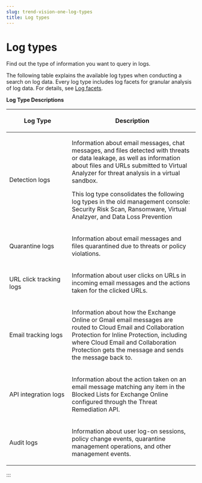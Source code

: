 ```yaml
---
slug: trend-vision-one-log-types
title: Log types
---
```

# Log types

Find out the type of information you want to query in logs.

The following table explains the available log types when conducting a search on log data. Every log type includes log facets for granular analysis of log data. For details, see [Log facets](log-facets.mdx).

**Log Type Descriptions**

<table>
<colgroup>
<col style="width: 33%" />
<col style="width: 67%" />
</colgroup>
<thead>
<tr>
<th><p>Log Type</p></th>
<th><p>Description</p></th>
</tr>
</thead>
<tbody>
<tr>
<td><p>Detection logs</p></td>
<td><p>Information about email messages, chat messages, and files detected with threats or data leakage, as well as information about files and URLs submitted to Virtual Analyzer for threat analysis in a virtual sandbox.</p>
<p>This log type consolidates the following log types in the old management console: Security Risk Scan, Ransomware, Virtual Analzyer, and Data Loss Prevention</p></td>
</tr>
<tr>
<td><p>Quarantine logs</p></td>
<td><p>Information about email messages and files quarantined due to threats or policy violations.</p></td>
</tr>
<tr>
<td><p>URL click tracking logs</p></td>
<td><p>Information about user clicks on URLs in incoming email messages and the actions taken for the clicked URLs.</p></td>
</tr>
<tr>
<td><p>Email tracking logs</p></td>
<td><p>Information about how the Exchange Online or Gmail email messages are routed to Cloud Email and Collaboration Protection for Inline Protection, including where Cloud Email and Collaboration Protection gets the message and sends the message back to.</p></td>
</tr>
<tr>
<td><p>API integration logs</p></td>
<td><p>Information about the action taken on an email message matching any item in the Blocked Lists for Exchange Online configured through the Threat Remediation API.</p></td>
</tr>
<tr>
<td><p>Audit logs</p></td>
<td><p>Information about user log-on sessions, policy change events, quarantine management operations, and other management events.</p></td>
</tr>
</tbody>
</table>
:::
